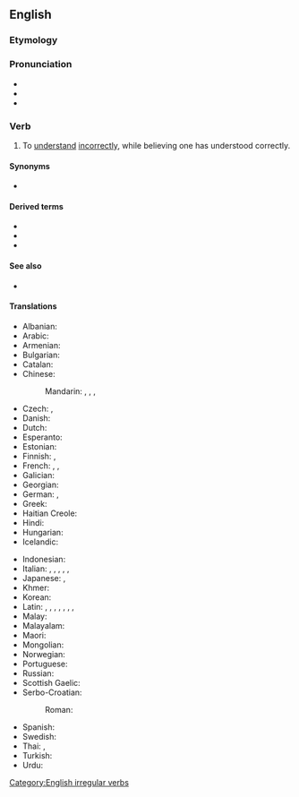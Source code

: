 ==English==
{{wikipedia}}

===Etymology===
{{prefix|en|mis|understand}}

===Pronunciation===
* {{IPA|en|/mɪs.ʌn.də(ɹ)ˈstænd/}}
* {{audio|en|LL-Q1860 (eng)-Vealhurl-misunderstand.wav|Audio (UK)}}
* {{rhymes|en|ænd|s=4}}

===Verb===
{{en-verb|misunderstands|misunderstanding|misunderstood}}

# {{lb|en|transitive}} To [[understand]] [[incorrectly]], while believing one has understood correctly.

====Synonyms====
* {{l|en|take the wrong way|take (something) the wrong way}}

====Derived terms====
* {{l|en|misunderstandable}}
* {{l|en|misunderstanding}}
* {{l|en|misunderstander}}

====See also====
* {{l|en|misinterpret}}

====Translations====
{{trans-top|to understand incorrectly, while believing one has understood correctly}}
* Albanian: {{t+|sq|keqkuptoj}}
* Arabic: {{t|ar|أَسَاءَ الْفَهْم}}
* Armenian: {{t|hy|սխալ հասկանալ}}
* Bulgarian: {{t|bg|разбирам погрешно}}
* Catalan: {{t+|ca|malentendre}}
* Chinese:
*: Mandarin: {{t+|cmn|誤會|sc=Hani}}, {{t+|cmn|误会|tr=wùhuì|sc=Hani}}, {{t+|cmn|誤解|sc=Hani}}, {{t+|cmn|误解|tr=wùjiě|sc=Hani}}
* Czech: {{t|cs|neporozumět}}, {{t|cs|špatně pochopit}}
* Danish: {{t+|da|misforstå}}
* Dutch: {{t+|nl|misverstaan}}
* Esperanto: {{t|eo|malinterpreti}}
* Estonian: {{t|et|valesti aru saama}}
* Finnish: {{t|fi|[[ymmärtää]] [[väärin]]}}, {{t|fi|[[käsittää]] väärin}}
* French: {{t|fr|[[mal]] [[interpréter]]}}, {{t+|fr|méprendre}}, {{t+|fr|mécomprendre}}
* Galician: {{t|gl|malentender}}
* Georgian: {{t|ka|არასწორად გაგება}}
* German: {{t+|de|missverstehen}}, {{t|de|falsch verstehen}}
* Greek: {{t+|el|παρεξηγώ}}
* Haitian Creole: {{t|ht|konprann mal}}
* Hindi: {{t|hi|ग़लत समझना}}
* Hungarian: {{t+|hu|félreért}}
* Icelandic: {{t|is|misskilja}}
{{trans-mid}}
* Indonesian: {{t|id|[[salah]] [[paham]]}}
* Italian: {{t+|it|fraintendere}}, {{t|it|equivocare}}, {{t|it|prendere una cantonata}}, {{t|it|prendere un abbaglio}}, {{t|it|prendere un granchio}}, {{t|it|male interpretare}}
* Japanese: {{t+|ja|勘違い|alt=勘違いする|tr=[[かんちがい]]する, kanchigai suru}}, {{t+|ja|誤解|alt=誤解する|tr=ごかいする, gokai suru}}
* Khmer: {{t|km|យល់ខុស|tr=yʊəl kʰoh|sc=Khmr}}
* Korean: {{t+|ko|오해하다}}
* Latin: {{t|la|[[male]] [[teneō]]}}, {{t|la|[[male]] [[intellegō]]}}, {{t|la|[[male]] [[capiō]]}}, {{t|la|[[male]] [[percipiō]]}}, {{t|la|[[male]] [[sciō]]}}, {{t|la|[[male]] [[comprehendō]]}}, {{t|la|fallor}}, {{t|la|fallō}}
* Malay: {{t|ms|[[salah]] [[faham]]}}
* Malayalam: {{t+|ml|തെറ്റിദ്ധരിക്കുക}}
* Maori: {{t|mi|tuakoi}}
* Mongolian: {{t|mn|буруу ойлгох|sc=Cyrl}}
* Norwegian: {{t+|no|misforstå}}
* Portuguese: {{t|pt|[[entender]] [[mal]]}}
* Russian: {{t|ru|[[неправильно]] [[понимать]]}}
* Scottish Gaelic: {{t|gd|mì-bhreithnich}}
* Serbo-Croatian:
*: Roman: {{t|sh|[[pogrešno]] [[razumjeti]]}}
* Spanish: {{t+|es|malentender}}
* Swedish: {{t+|sv|missförstå}}
* Thai: {{t|th|เข้าใจผิด}}, {{t+|th|เขว|tr=kwăy}}
* Turkish: {{t|tr|yanlış anlamak}}
* Urdu: {{t|ur|غلط سمجھنا|tr=ġalat samajhnā}}
{{trans-bottom}}

[[Category:English irregular verbs]]